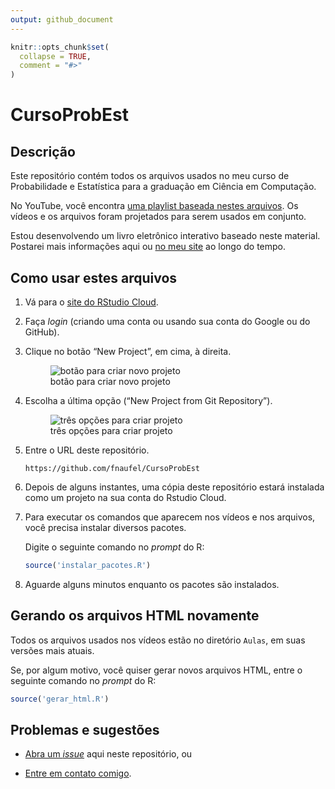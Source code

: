 ```yaml
---
output: github_document
---
```


<!-- README.md is generated from README.Rmd. Please edit that file -->

```r
knitr::opts_chunk$set(
  collapse = TRUE,
  comment = "#>"
)
```

# CursoProbEst

<!-- badges: start -->
<!-- badges: end -->


## Descrição

Este repositório contém todos os arquivos usados no meu curso de Probabilidade e Estatística para a graduação em Ciência em Computação.

No YouTube, você encontra [uma playlist baseada nestes arquivos](https://www.youtube.com/playlist?list=PL7SRLwLs7ocaV-Y1vrVU3W7mZnnS0qkWV). Os vídeos e os arquivos foram projetados para serem usados em conjunto.

Estou desenvolvendo um livro eletrônico interativo baseado neste material. Postarei mais informações aqui ou [no meu site](https://fnaufel.github.io/site/pt/) ao longo do tempo.


## Como usar estes arquivos

1. Vá para o [site do RStudio Cloud](https://rstudio.cloud/).

1. Faça *login* (criando uma conta ou usando sua conta do Google ou do GitHub).

1. Clique no botão "New Project", em cima, à direita.

   ![botão para criar novo projeto](Imagens/01-botao.png)

1. Escolha a última opção ("New Project from Git Repository").

   ![três opções para criar projeto](Imagens/02-gh.png)
   
1. Entre o URL deste repositório.

   ```
   https://github.com/fnaufel/CursoProbEst
   ```
   
1. Depois de alguns instantes, uma cópia deste repositório estará instalada como um projeto na sua conta do Rstudio Cloud.

1. Para executar os comandos que aparecem nos vídeos e nos arquivos, você precisa instalar diversos pacotes. 

   Digite o seguinte comando no *prompt* do R:

    ```r
    source('instalar_pacotes.R')
    ```

1. Aguarde alguns minutos enquanto os pacotes são instalados.


## Gerando os arquivos HTML novamente

Todos os arquivos usados nos vídeos estão no diretório `Aulas`, em suas versões mais atuais.

Se, por algum motivo, você quiser gerar novos arquivos HTML, entre o seguinte comando no *prompt* do R:

```r
source('gerar_html.R')
```


## Problemas e sugestões

* [Abra um *issue*](https://github.com/fnaufel/CursoProbEst/issues) aqui neste repositório, ou

* [Entre em contato comigo](https://fnaufel.github.io/site/pt/contact/).
